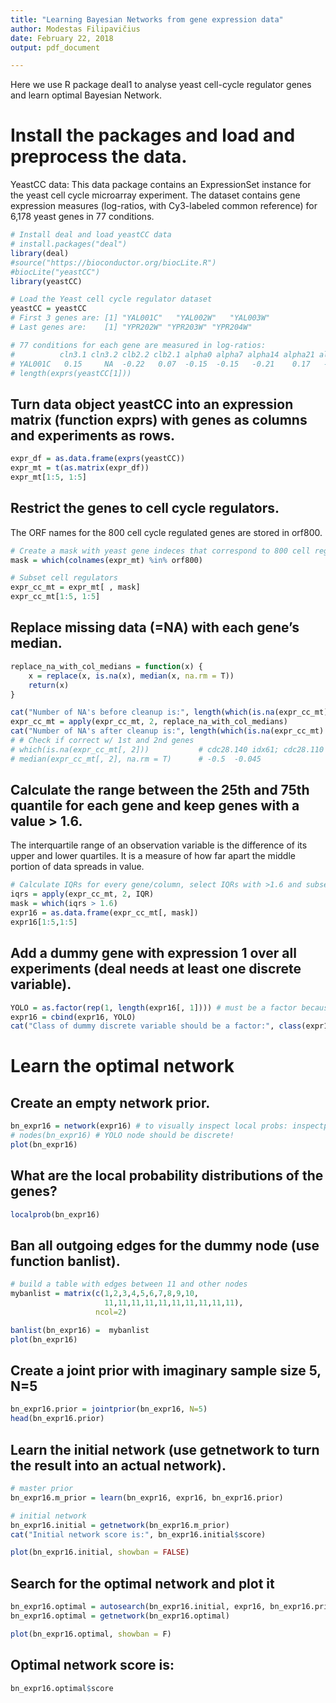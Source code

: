 ```yaml
---
title: "Learning Bayesian Networks from gene expression data"
author: Modestas Filipavičius
date: February 22, 2018
output: pdf_document

---
```


Here we use R package deal1 to analyse yeast cell-cycle regulator genes and learn optimal Bayesian Network.

# Install the packages and load and preprocess the data.
YeastCC data: This data package contains an ExpressionSet instance for the yeast cell cycle microarray experiment. The dataset contains gene expression measures (log-ratios, with Cy3-labeled common reference) for 6,178 yeast genes in 77 conditions.
```r
# Install deal and load yeastCC data
# install.packages("deal")
library(deal)
#source("https://bioconductor.org/biocLite.R")
#biocLite("yeastCC")
library(yeastCC)

# Load the Yeast cell cycle regulator dataset
yeastCC = yeastCC
# First 3 genes are: [1] "YAL001C"   "YAL002W"   "YAL003W"
# Last genes are:    [1] "YPR202W" "YPR203W" "YPR204W"

# 77 conditions for each gene are measured in log-ratios: 
#          cln3.1 cln3.2 clb2.2 clb2.1 alpha0 alpha7 alpha14 alpha21 alpha28 alpha35
# YAL001C   0.15     NA  -0.22   0.07  -0.15  -0.15   -0.21    0.17   -0.42   -0.44
# length(exprs(yeastCC[1]))
```


## Turn data object yeastCC into an expression matrix (function exprs) with genes as columns and experiments as rows.
```r
expr_df = as.data.frame(exprs(yeastCC))
expr_mt = t(as.matrix(expr_df))
expr_mt[1:5, 1:5]
```


## Restrict the genes to cell cycle regulators.
The ORF names for the 800 cell cycle regulated genes are stored in orf800.
```r
# Create a mask with yeast gene indeces that correspond to 800 cell regulator genes
mask = which(colnames(expr_mt) %in% orf800)

# Subset cell regulators
expr_cc_mt = expr_mt[ , mask]
expr_cc_mt[1:5, 1:5]

```


## Replace missing data (=NA) with each gene’s median.
```r
replace_na_with_col_medians = function(x) {
    x = replace(x, is.na(x), median(x, na.rm = T))
    return(x)
}

cat("Number of NA's before cleanup is:", length(which(is.na(expr_cc_mt) == TRUE)))
expr_cc_mt = apply(expr_cc_mt, 2, replace_na_with_col_medians)
cat("Number of NA's after cleanup is:", length(which(is.na(expr_cc_mt) == TRUE)))
# # Check if correct w/ 1st and 2nd genes
# which(is.na(expr_cc_mt[, 2]))           # cdc28.140 idx61; cdc28.110 idx58
# median(expr_cc_mt[, 2], na.rm = T)      # -0.5  -0.045

```


## Calculate the range between the 25th and 75th quantile for each gene and keep genes with a value > 1.6.
The interquartile range of an observation variable is the difference of its upper and lower quartiles. It is a measure of how far apart the middle portion of data spreads in value.

```r
# Calculate IQRs for every gene/column, select IQRs with >1.6 and subset the data with them
iqrs = apply(expr_cc_mt, 2, IQR)
mask = which(iqrs > 1.6)
expr16 = as.data.frame(expr_cc_mt[, mask])
expr16[1:5,1:5]

```

## Add a dummy gene with expression 1 over all experiments (deal needs at least one discrete variable).
```r
YOLO = as.factor(rep(1, length(expr16[, 1]))) # must be a factor because discrete variable expected in deal
expr16 = cbind(expr16, YOLO)
cat("Class of dummy discrete variable should be a factor:", class(expr16[1, 11]))

```




# Learn the optimal network

## Create an empty network prior.
```r
bn_expr16 = network(expr16) # to visually inspect local probs: inspectprob=TRUE
# nodes(bn_expr16) # YOLO node should be discrete!
plot(bn_expr16)
```

## What are the local probability distributions of the genes?

```r
localprob(bn_expr16)
```


## Ban all outgoing edges for the dummy node (use function banlist). 
```r
# build a table with edges between 11 and other nodes
mybanlist = matrix(c(1,2,3,4,5,6,7,8,9,10, 
                     11,11,11,11,11,11,11,11,11,11), 
                   ncol=2)

banlist(bn_expr16) =  mybanlist
plot(bn_expr16)
```

## Create a joint prior with imaginary sample size 5, N=5
```r
bn_expr16.prior = jointprior(bn_expr16, N=5)
head(bn_expr16.prior)
```

## Learn the initial network (use getnetwork to turn the result into an actual network).
```r
# master prior
bn_expr16.m_prior = learn(bn_expr16, expr16, bn_expr16.prior)

# initial network
bn_expr16.initial = getnetwork(bn_expr16.m_prior)
cat("Initial network score is:", bn_expr16.initial$score)
```
```r
plot(bn_expr16.initial, showban = FALSE)
```


## Search for the optimal network and plot it
```r
bn_expr16.optimal = autosearch(bn_expr16.initial, expr16, bn_expr16.prior, showban = F, trace = F, timetrace = F)
bn_expr16.optimal = getnetwork(bn_expr16.optimal)
```
```r
plot(bn_expr16.optimal, showban = F)
```

## Optimal network score is: 
```r
bn_expr16.optimal$score
```
